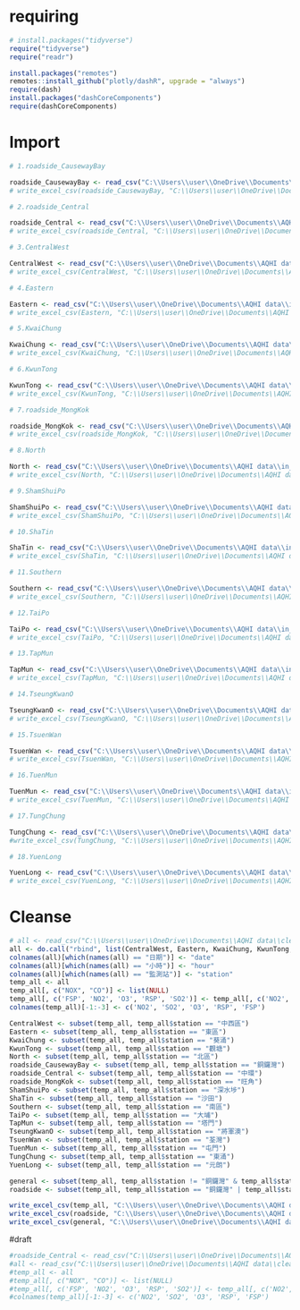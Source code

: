 # requiring 
```r
# install.packages("tidyverse")
require("tidyverse")
require("readr")

install.packages("remotes")
remotes::install_github("plotly/dashR", upgrade = "always")
require(dash)
install.packages("dashCoreComponents")
require(dashCoreComponents)
```
# Import
```r
# 1.roadside_CausewayBay

roadside_CausewayBay <- read_csv("C:\\Users\\user\\OneDrive\\Documents\\AQHI data\\in_station(-06302022)\\air_hourly_CausewayBay_roadside_01011998_06302022.csv")
# write_excel_csv(roadside_CausewayBay, "C:\\Users\\user\\OneDrive\\Documents\\AQHI data\\cleansed_dataset\\roadside_CausewayBay.csv")

# 2.roadside_Central

roadside_Central <- read_csv("C:\\Users\\user\\OneDrive\\Documents\\AQHI data\\in_station(-06302022)\\air_hourly_Central_roadside_01011999_06302022.csv")
# write_excel_csv(roadside_Central, "C:\\Users\\user\\OneDrive\\Documents\\AQHI data\\cleansed_dataset\\roadside_Central.csv")

# 3.CentralWest

CentralWest <- read_csv("C:\\Users\\user\\OneDrive\\Documents\\AQHI data\\in_station(-06302022)\\air_hourly_CentralWestern_01011990_06302022.csv")
# write_excel_csv(CentralWest, "C:\\Users\\user\\OneDrive\\Documents\\AQHI data\\cleansed_dataset\\CentralWest.csv")

# 4.Eastern

Eastern <- read_csv("C:\\Users\\user\\OneDrive\\Documents\\AQHI data\\in_station(-06302022)\\air_hourly_Eastern_01011999_06302022.csv")
# write_excel_csv(Eastern, "C:\\Users\\user\\OneDrive\\Documents\\AQHI data\\cleansed_dataset\\Eastern.csv")

# 5.KwaiChung

KwaiChung <- read_csv("C:\\Users\\user\\OneDrive\\Documents\\AQHI data\\in_station(-06302022)\\air_hourly_KwaiChung_01011990_06302022.csv")
# write_excel_csv(KwaiChung, "C:\\Users\\user\\OneDrive\\Documents\\AQHI data\\cleansed_dataset\\KwaiChung.csv")

# 6.KwunTong

KwunTong <- read_csv("C:\\Users\\user\\OneDrive\\Documents\\AQHI data\\in_station(-06302022)\\air_hourly_KwunTong_01011990_06302022.csv")
# write_excel_csv(KwunTong, "C:\\Users\\user\\OneDrive\\Documents\\AQHI data\\cleansed_dataset\\KwunTong.csv")

# 7.roadside_MongKok

roadside_MongKok <- read_csv("C:\\Users\\user\\OneDrive\\Documents\\AQHI data\\in_station(-06302022)\\air_hourly_MongKok_roadside_04011991_06302022.csv")
# write_excel_csv(roadside_MongKok, "C:\\Users\\user\\OneDrive\\Documents\\AQHI data\\cleansed_dataset\\roadside_MongKok.csv")

# 8.North

North <- read_csv("C:\\Users\\user\\OneDrive\\Documents\\AQHI data\\in_station(-06302022)\\air_hourly_North_07102020_06302022.csv")
# write_excel_csv(North, "C:\\Users\\user\\OneDrive\\Documents\\AQHI data\\cleansed_dataset\\North.csv")

# 9.ShamShuiPo

ShamShuiPo <- read_csv("C:\\Users\\user\\OneDrive\\Documents\\AQHI data\\in_station(-06302022)\\air_hourly_ShamShuiPo_01011990_06302022.csv")
# write_excel_csv(ShamShuiPo, "C:\\Users\\user\\OneDrive\\Documents\\AQHI data\\cleansed_dataset\\ShamShuiPo.csv")

# 10.ShaTin

ShaTin <- read_csv("C:\\Users\\user\\OneDrive\\Documents\\AQHI data\\in_station(-06302022)\\air_hourly_ShaTin_07011991_06302022.csv")
# write_excel_csv(ShaTin, "C:\\Users\\user\\OneDrive\\Documents\\AQHI data\\cleansed_dataset\\ShaTin.csv")

# 11.Southern

Southern <- read_csv("C:\\Users\\user\\OneDrive\\Documents\\AQHI data\\in_station(-06302022)\\air_hourly_Southern_07102020_06302022.csv")
# write_excel_csv(Southern, "C:\\Users\\user\\OneDrive\\Documents\\AQHI data\\cleansed_dataset\\Southern.csv")

# 12.TaiPo

TaiPo <- read_csv("C:\\Users\\user\\OneDrive\\Documents\\AQHI data\\in_station(-06302022)\\air_hourly_TaiPo_02011990_06302022.csv")
# write_excel_csv(TaiPo, "C:\\Users\\user\\OneDrive\\Documents\\AQHI data\\cleansed_dataset\\TaiPo.csv")

# 13.TapMun

TapMun <- read_csv("C:\\Users\\user\\OneDrive\\Documents\\AQHI data\\in_station(-06302022)\\air_hourly_TapMun_04011998_06302022.csv")
# write_excel_csv(TapMun, "C:\\Users\\user\\OneDrive\\Documents\\AQHI data\\cleansed_dataset\\TapMun.csv")

# 14.TseungKwanO

TseungKwanO <- read_csv("C:\\Users\\user\\OneDrive\\Documents\\AQHI data\\in_station(-06302022)\\air_hourly_TseungKwanO_03162016_06302022.csv")
# write_excel_csv(TseungKwanO, "C:\\Users\\user\\OneDrive\\Documents\\AQHI data\\cleansed_dataset\\TseungKwanO.csv")

# 15.TsuenWan

TsuenWan <- read_csv("C:\\Users\\user\\OneDrive\\Documents\\AQHI data\\in_station(-06302022)\\air_hourly_TsuenWan_01011990_06302022.csv")
# write_excel_csv(TsuenWan, "C:\\Users\\user\\OneDrive\\Documents\\AQHI data\\cleansed_dataset\\TsuenWan.csv")

# 16.TuenMun

TuenMun <- read_csv("C:\\Users\\user\\OneDrive\\Documents\\AQHI data\\in_station(-06302022)\\air_hourly_TuenMun_01012014_06302022.csv")
# write_excel_csv(TuenMun, "C:\\Users\\user\\OneDrive\\Documents\\AQHI data\\cleansed_dataset\\TuenMun.csv")

# 17.TungChung

TungChung <- read_csv("C:\\Users\\user\\OneDrive\\Documents\\AQHI data\\in_station(-06302022)\\air_hourly_TungChung_04011999_06302022.csv")
#write_excel_csv(TungChung, "C:\\Users\\user\\OneDrive\\Documents\\AQHI data\\cleansed_dataset\\TungChung.csv")

# 18.YuenLong

YuenLong <- read_csv("C:\\Users\\user\\OneDrive\\Documents\\AQHI data\\in_station(-06302022)\\air_hourly_YuenLong_08011995_06302022.csv")
# write_excel_csv(YuenLong, "C:\\Users\\user\\OneDrive\\Documents\\AQHI data\\cleansed_dataset\\YuenLong.csv")
```

# Cleanse
```r
# all <- read_csv("C:\\Users\\user\\OneDrive\\Documents\\AQHI data\\cleansed_dataset\\all.csv")
all <- do.call("rbind", list(CentralWest, Eastern, KwaiChung, KwunTong, North, roadside_CausewayBay, roadside_Central, roadside_MongKok, ShamShuiPo, ShaTin, Southern, TaiPo, TapMun, TseungKwanO, TsuenWan, TuenMun, TungChung, YuenLong))
colnames(all)[which(names(all) == "日期")] <- "date"
colnames(all)[which(names(all) == "小時")] <- "hour"
colnames(all)[which(names(all) == "監測站")] <- "station"
temp_all <- all
temp_all[, c("NOX", "CO")] <- list(NULL) 
temp_all[, c('FSP', 'NO2', 'O3', 'RSP', 'SO2')] <- temp_all[, c('NO2', 'SO2', 'O3', 'RSP', 'FSP')]
colnames(temp_all)[-1:-3] <- c('NO2', 'SO2', 'O3', 'RSP', 'FSP')

CentralWest <- subset(temp_all, temp_all$station == "中西區")
Eastern <- subset(temp_all, temp_all$station == "東區")
KwaiChung <- subset(temp_all, temp_all$station == "葵涌")
KwunTong <- subset(temp_all, temp_all$station == "觀塘")
North <- subset(temp_all, temp_all$station == "北區")
roadside_CausewayBay <- subset(temp_all, temp_all$station == "銅鑼灣")
roadside_Central <- subset(temp_all, temp_all$station == "中環")
roadside_MongKok <- subset(temp_all, temp_all$station == "旺角")
ShamShuiPo <- subset(temp_all, temp_all$station == "深水埗")
ShaTin <- subset(temp_all, temp_all$station == "沙田")
Southern <- subset(temp_all, temp_all$station == "南區")
TaiPo <- subset(temp_all, temp_all$station == "大埔")
TapMun <- subset(temp_all, temp_all$station == "塔門")
TseungKwanO <- subset(temp_all, temp_all$station == "將軍澳")
TsuenWan <- subset(temp_all, temp_all$station == "荃灣")
TuenMun <- subset(temp_all, temp_all$station == "屯門")
TungChung <- subset(temp_all, temp_all$station == "東涌")
YuenLong <- subset(temp_all, temp_all$station == "元朗")

general <- subset(temp_all, temp_all$station != "銅鑼灣" & temp_all$station != "中環" & temp_all$station != "旺角")
roadside <- subset(temp_all, temp_all$station == "銅鑼灣" | temp_all$station == "中環" | temp_all$station == "旺角")

write_excel_csv(temp_all, "C:\\Users\\user\\OneDrive\\Documents\\AQHI data\\cleansed_dataset\\all.csv")
write_excel_csv(roadside, "C:\\Users\\user\\OneDrive\\Documents\\AQHI data\\cleansed_dataset\\roadside.csv")
write_excel_csv(general, "C:\\Users\\user\\OneDrive\\Documents\\AQHI data\\cleansed_dataset\\general.csv")
```


#draft
```r
#roadside_Central <- read_csv("C:\\Users\\user\\OneDrive\\Documents\\AQHI data\\cleansed_dataset\\roadside_CausewayBay.csv")
#all <- read_csv("C:\\Users\\user\\OneDrive\\Documents\\AQHI data\\cleansed_dataset\\all.csv")
#temp_all <- all
#temp_all[, c("NOX", "CO")] <- list(NULL) 
#temp_all[, c('FSP', 'NO2', 'O3', 'RSP', 'SO2')] <- temp_all[, c('NO2', 'SO2', 'O3', 'RSP', 'FSP')]
#colnames(temp_all)[-1:-3] <- c('NO2', 'SO2', 'O3', 'RSP', 'FSP')
```



